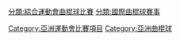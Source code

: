 [[Category:亞洲運動會比賽項目|Category:亞洲運動會比賽項目]]
[[分類:綜合運動會曲棍球比賽|分類:綜合運動會曲棍球比賽]]
[[分類:國際曲棍球賽事|分類:國際曲棍球賽事]]
[[Category:亞洲曲棍球|Category:亞洲曲棍球]]